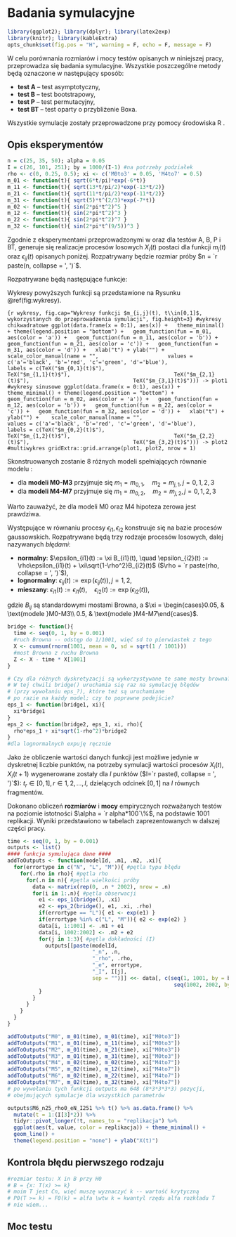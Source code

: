 # Badania symulacyjne

```{=latex}
\fancyhead[LO]{\textbf{\small{Badania symulacyjne}}}
\renewcommand{\headrulewidth}{0.5pt}
```

```r
library(ggplot2); library(dplyr); library(latex2exp)
library(knitr); library(kableExtra)
opts_chunk$set(fig.pos = "H", warning = F, echo = F, message = F)
```

W celu porównania rozmiarów i mocy testów opisanych w niniejszej pracy, przeprowadza się badania symulacyjne. Wszystkie poszczególne metody będą oznaczone w następujący sposób:

- **test A** -- test asymptotyczny,
- **test B** -- test bootstrapowy,
- **test P** -- test permutacyjny,
- **test BT** -- test oparty o przybliżenie Boxa.

Wszystkie symulacje zostały przeprowadzone przy pomocy środowiska R \cite{Rcoreteam}.

## Opis eksperymentów

```r
n = c(25, 35, 50); alpha = 0.05
I = c(26, 101, 251); by = 1000/(I-1) #na potrzeby podziałek
rho <- c(0, 0.25, 0.5); xi <- c('M0to3' = 0.05, 'M4to7' = 0.5)
m_01 <- function(t){ sqrt(6*t/pi)*exp(-6*t)}
m_11 <- function(t){ sqrt(13*t/pi/2)*exp(-13*t/2)}
m_21 <- function(t){ sqrt(11*t/pi/2)*exp(-11*t/2)}
m_31 <- function(t){ sqrt(5)*t^(2/3)*exp(-7*t)}
m_02 <- function(t){ sin(2*pi*t^2)^5 }
m_12 <- function(t){ sin(2*pi*t^2)^3 }
m_22 <- function(t){ sin(2*pi*t^2)^7 }
m_32 <- function(t){ sin(2*pi*t^(9/5))^3 }
```

Zgodnie z eksperymentami przeprowadzonymi w \cite{MCC} oraz \cite{Smaga} dla testów A, B, P i BT, generuje się realizacje procesów losowych $X_i(t)$ postaci
\begin{equation}\label{eqn:sim_model}
X_i(t) = \begin{cases}
m_1(t) + \epsilon_{i1}(t), & t\in[0,1] \\
m_2(t) + \epsilon_{i2}(t), & t\in[1,2]
\end{cases}, \quad i\in 1,2,\dots,n,
\end{equation}
dla funkcji $m_j(t)$ oraz $\epsilon_{ij}(t)$ opisanych poniżej. Rozpatrywany będzie rozmiar próby $n = `r paste(n, collapse = ', ')`$.

Rozpatrywane będą następujące funkcje:

\begin{align*}
m_{0,1}(t) &= \sqrt{\frac{6t}{\pi}}\exp(-6t)I_{[0,1]}(t) &\quad
m_{0,2}(t) &= (\sin(2\pi t^2))^5I_{[0,1]}(t) \\
m_{1,1}(t) &= \sqrt{\frac{13t}{2\pi}}\exp\left(-\frac{13t}{2}\right)I_{[0,1]}(t) &\quad
m_{1,2}(t) &= (\sin(2\pi t^2))^3I_{[0,1]}(t) \\
m_{2,1}(t) &= \sqrt{\frac{11t}{2\pi}}\exp\left(-\frac{11t}{2}\right)I_{[0,1]}(t) &\quad
m_{2,2}(t) &= (\sin(2\pi t^2))^7I_{[0,1]}(t) \\
m_{3,1}(t) &= \sqrt{5}t^{\frac{2}{3}}\exp(-7t)I_{[0,1]}(t) &\quad
m_{3,2}(t) &= (\sin(2\pi t^{\frac{9}{5}}))^3I_{[0,1]}(t)
\end{align*}

Wykresy powyższych funkcji są przedstawione na Rysunku \@ref(fig:wykresy).
\AAA{Biorąc pod uwagę, że ustawiłem utrzymywanie rysunków w tym samym miejscu, gdzie je wpisuję (nie przeskoczą mi na osobną stronę), to zdanie wydaje mi się niepotrzebne, ale pewnie nie zaszkodzi, żeby było.} \textcolor{blue}{takie zdania zawsze powinny być w tekście zgodnie z regułą, że każdy obrazek czy tabela powinna być wspomniana w tekście, nawet krótko, to samo dotyczy literatury - każda pozycja w literaturze powinna być wspomniana w teście i na odwrót}

```{r wykresy, fig.cap="Wykresy funkcji $m_{i,j}(t), t\\in[0,1]$, wykorzystanych do przeprowadzenia symulacji", fig.height=3}
#wykresy chikwadratowe
ggplot(data.frame(x = 0:1), aes(x)) +
  theme_minimal() + theme(legend.position = "bottom") +
  geom_function(fun = m_01, aes(color = 'a')) +
  geom_function(fun = m_11, aes(color = 'b')) +
  geom_function(fun = m_21, aes(color = 'c')) +
  geom_function(fun = m_31, aes(color = 'd')) +
  xlab("t") + ylab("") + 
  scale_color_manual(name = "",
                     values = c('a'='black', 'b'='red', 'c'='green', 'd'='blue'),
                     labels = c(TeX("$m_{0,1}(t)$"),
                                TeX("$m_{1,1}(t)$"),
                                TeX("$m_{2,1}(t)$"),
                                TeX("$m_{3,1}(t)$"))) -> plot1
#wykresy sinusowe
ggplot(data.frame(x = 0:1), aes(x)) +
  theme_minimal() + theme(legend.position = "bottom") +
  geom_function(fun = m_02, aes(color = 'a')) +
  geom_function(fun = m_12, aes(color = 'b')) +
  geom_function(fun = m_22, aes(color = 'c')) +
  geom_function(fun = m_32, aes(color = 'd')) +
  xlab("t") + ylab("") + 
  scale_color_manual(name = "",
                     values = c('a'='black', 'b'='red', 'c'='green', 'd'='blue'),
                     labels = c(TeX("$m_{0,2}(t)$"),
                                TeX("$m_{1,2}(t)$"),
                                TeX("$m_{2,2}(t)$"),
                                TeX("$m_{3,2}(t)$"))) -> plot2
#multiwykres
gridExtra::grid.arrange(plot1, plot2, nrow = 1)
```

Skonstruowanych zostanie 8 różnych modeli spełniających równanie modelu \eqref{eqn:sim_model}:

- dla **modeli M0-M3** przyjmuje się $m_1 = m_{0,1}, \quad m_2 = m_{j,1}, j = 0,1,2,3$
- dla **modeli M4-M7** przyjmuje się $m_1 = m_{0,2}, \quad m_2 = m_{j,2}, j = 0,1,2,3$

Warto zauważyć, że dla modeli M0 oraz M4 hipoteza zerowa jest prawdziwa.

Występujące w równaniu \eqref{eqn:sim_model} procesy $\epsilon_{i1}, \epsilon_{i2}$ konstruuje się na bazie procesów gaussowskich. Rozpatrywane będą trzy rodzaje procesów losowych, dalej nazywanych *błędami*:

- **normalny**: $\epsilon_{i1}(t) := \xi B_{i1}(t), \quad \epsilon_{i2}(t) := \rho\epsilon_{i1}(t) + \xi\sqrt{1-\rho^2}B_{i2}(t)$ ($\rho = `r paste(rho, collapse = ', ')`$),
- **lognormalny**: $\epsilon_{ij}(t) := \exp(\epsilon_{ij}(t)), j=1,2$,
- **mieszany**: $\epsilon_{i1}(t) := \epsilon_{i1}(t), \quad \epsilon_{i2}(t) := \exp(\epsilon_{i2}(t))$,

gdzie $B_{ij}$ są standardowymi mostami Browna, a $\xi = \begin{cases}0.05, & \text{modele }M0-M3\\ 0.5, & \text{modele }M4-M7\end{cases}$.

\begin{defi}
\textbf{Mostem Browna} nazywa się proces gaussowski $X(t), t\in [0,1]$ o~ciągłych trajektoriach takich, że
$$
\doubleE X = 0 \quad\land\quad
\Cov(X(s), X(t)) = s(1-t), \quad s\le t
$$
\end{defi}

```r
bridge <- function(){
  time <- seq(0, 1, by = 0.001)
  #ruch Browna -- odstęp do 1/1001, więć sd to pierwiastek z tego
  X <- cumsum(rnorm(1001, mean = 0, sd = sqrt(1 / 1001))) 
  #most Browna z ruchu Browna
  Z <- X - time * X[1001]
}

# Czy dla różnych dyskretyzacji są wykorzystywane te same mosty browna?
# W tej chwili bridge() uruchamia się raz na symulację błędów
# (przy wywołaniu eps_?), które też są uruchamiane
# po razie na każdy model; czy to poprawne podejście?
eps_1 <- function(bridge1, xi){ 
  xi*bridge1
}
eps_2 <- function(bridge2, eps_1, xi, rho){ 
  rho*eps_1 + xi*sqrt(1-rho^2)*bridge2
}
#dla lognormalnych expuję ręcznie
```

Jako że obliczenie wartości danych funkcji jest możliwe jedynie w dyskretnej liczbie punktów, na potrzeby symulacji wartości procesów $X_i(t), X_i(t+1)$ wygenerowane zostały dla $I$ punktów ($I=`r paste(I, collapse = ', ')`$): $t_r\in[0,1], r\in 1,2,\dots,I$, dzielących odcinek $[0,1]$ na $I$ równych fragmentów.

Dokonano obliczeń **rozmiarów** i **mocy** empirycznych rozważanych testów na poziomie istotności $\alpha = `r alpha*100`\%$, na podstawie 1001 replikacji. Wyniki przedstawiono w tabelach zaprezentowanych w dalszej części pracy.

\begin{defi}
Niech $\mathbf{X}$ będzie próbą, a $B$ obszarem krytycznym testu statystycznego.\\
\textbf{Rozmiarem} testu statystycznego jest prawdopodobieństwo nieprawidłowego odrzucenia hipotezy zerowej, tj. błędu I rodzaju:
\[
\doubleP_0(\mathbf{X}\in B).
\]
\textbf{Mocą} testu statystycznego jest prawdopodobieństwo poprawnego odrzucenia hipotezy zerowej, tj. zdarzenia przeciwnego do błędu II rodzaju:
\[
\doubleP_1(\mathbf{X}\in B).
\]
\end{defi}

```r
time <- seq(0, 1, by = 0.001)
outputs <- list()
#### funkcja symulująca dane ####
addToOutputs <- function(modelId, .m1, .m2, .xi){
  for(errortype in c("N", "L", "M")){ #pętla typu błędu
    for(.rho in rho){ #pętla rho
      for(.n in n){ #pętla wielkości próby
        data <- matrix(rep(0, .n * 2002), nrow = .n)
        for(i in 1:.n){ #pętla obserwacji
          e1 <- eps_1(bridge(), .xi)
          e2 <- eps_2(bridge(), e1, .xi, .rho)
          if(errortype == "L"){ e1 <- exp(e1) }
          if(errortype %in% c("L", "M")){ e2 <- exp(e2) }
          data[i, 1:1001] <- .m1 + e1
          data[i, 1002:2002] <- .m2 + e2
          for(j in 1:3){ #pętla dokładności (I)
            outputs[[paste(modelId,
                           "_n", .n,
                           "_rho", .rho,
                           "_e", errortype,
                           "_I", I[j],
                           sep = "")]] <<- data[, c(seq(1, 1001, by = by[j]),
                                                     seq(1002, 2002, by = by[j]))]
          }
        }
      }  
    }
  }
}

addToOutputs("M0", m_01(time), m_01(time), xi["M0to3"])
addToOutputs("M1", m_01(time), m_11(time), xi["M0to3"])
addToOutputs("M2", m_01(time), m_21(time), xi["M0to3"])
addToOutputs("M3", m_01(time), m_31(time), xi["M0to3"])
addToOutputs("M4", m_02(time), m_02(time), xi["M4to7"])
addToOutputs("M5", m_02(time), m_12(time), xi["M4to7"])
addToOutputs("M6", m_02(time), m_22(time), xi["M4to7"])
addToOutputs("M7", m_02(time), m_32(time), xi["M4to7"])
# po wywołaniu tych funkcji outputs ma 648 (8*3*3*3*3) pozycji,
# obejmujących symulacje dla wszystkich parametrów
```

```r
outputs$M6_n25_rho0_eN_I251 %>% t() %>% as.data.frame() %>%
  mutate(t = 1:(I[3]*2)) %>% 
  tidyr::pivot_longer(!t, names_to = "replikacja") %>%
  ggplot(aes(t, value, color = replikacja)) + theme_minimal() +
  geom_line() +
  theme(legend.position = "none") + ylab("X(t)")
```

## Kontrola błędu pierwszego rodzaju

\AAA{Tu prezentowane będą empiryczne rozmiary testu, jak już będę umiał napisać funkcje}
\AAA{Jak w ogóle obliczyć rozmiar/moc testu? Potrzebuję wartości krytycznych}
```r
#rozmiar testu: X in B przy H0
# B = {x: T(x) >= k}
# moim T jest Cn, więć muszę wyznaczyć k -- wartość krytyczną
# P0(T >= k) = F0(k) = alfa \wtw k = kwantyl rzędu alfa rozkładu T
# nie wiem...
```

## Moc testu

\AAA{Tu prezentowane będą empiryczne moce testu, jak już będę umiał napisać funkcje}